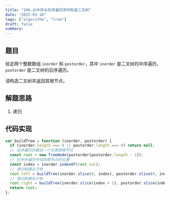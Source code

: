 ```yaml
---
title: "106.从中序与后序遍历序列构造二叉树"
date: "2025-03-10"
tags: ["algorithm", "tree"]
draft: false
summary:
---
```


## 题目

给定两个整数数组 `inorder` 和 `postorder`，其中 `inorder` 是二叉树的中序遍历，`postorder` 是二叉树的后序遍历。

请构造二叉树并返回其根节点。

## 解题思路

1. 递归

## 代码实现

```javascript
var buildTree = function (inorder, postorder) {
  if (inorder.length === 0 || postorder.length === 0) return null;
  // 后序遍历的最后一个元素是根节点
  const root = new TreeNode(postorder[postorder.length - 1]);
  // 在中序遍历中找到根节点的位置
  const index = inorder.indexOf(root.val);
  // 递归构建左子树
  root.left = buildTree(inorder.slice(0, index), postorder.slice(0, index));
  // 递归构建右子树
  root.right = buildTree(inorder.slice(index + 1), postorder.slice(index, -1));
  return root;
};
```

